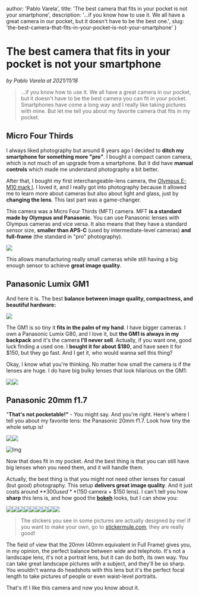 

  author: 'Pablo Varela',
  title: 'The best camera that fits in your pocket is not your smartphone',
  description: '...if you know how to use it. We all have a great camera in our pocket, but it doesn\'t have to be the best one.',
  slug: 'the-best-camera-that-fits-in-your-pocket-is-not-your-smartphone'
}

# The best camera that fits in your pocket is not your smartphone

<i className="text-xs text-neutral-8">by Pablo Varela at 2021/11/18</i>

<FeatureImage src="/posts/images/the-best-camera-that-fits-in-your-pocket-is-not-your-smartphone.jpg" />

> ...if you know how to use it. We all have a great camera in our pocket, but it doesn't have to be the best camera you can fit in your pocket. Smartphones have come a long way and I really like taking pictures with mine. But let me tell you about my favorite camera that fits in my pocket.

## Micro Four Thirds

I always liked photography but around 8 years ago I decided to **ditch my smartphone for something more "pro"**. I bought a compact canon camera, which is not much of an upgrade from a smartphone. But it did have **manual controls** which made me understand photography a bit better.

After that, I bought my first interchangeable-lens camera, the [Olympus E-M10 mark I](https://www.amazon.es/Olympus-OM-D-M10-pantalla-estabilizador/dp/B00HWRHBVK?th=1). I loved it, and I really got into photography because it allowed me to learn more about cameras but also about light and glass, just by **changing the lens**. This last part was a game-changer.

This camera was a Micro Four Thirds (MFT) camera. MFT **is a standard made by Olympus and Panasonic**. You can use Panasonic lenses with Olympus cameras and vice versa. It also means that they have a standard sensor size, **smaller than APS-C** (used by intermediate-level cameras) **and full-frame** (the standard in "pro" photography).

![](https://a.storyblok.com/f/113260/995x777/5bfb3085af/sensor-size-mft-apsc-full-frame.png)

This allows manufacturing really small cameras while still having a big enough sensor to achieve **great image quality**.

## Panasonic Lumix GM1

And here it is. The best **balance between image quality, compactness, and beautiful hardware:**

![](https://a.storyblok.com/f/113260/4592x3448/0372a7ace9/panasonic-lumix-gm1-b-w.JPG)

The GM1 is so tiny it **fits in the palm of my hand**. I have bigger cameras. I own a Panasonic Lumix G80, and I love it, but **the GM1 is always in my backpack** and it's the camera **I'll never sell**. Actually, if you want one, good luck finding a used one. I **bought it for about $180**, and have seen it for $150, but they go fast. And I get it, who would wanna sell this thing?

Okay, I know what you're thinking. No matter how small the camera is if the lenses are huge. I do have big bulky lenses that look hilarious on the GM1:

![](https://a.storyblok.com/f/113260/4592x3448/15a980147e/gm1-zoom.JPG)![](https://a.storyblok.com/f/113260/3448x4592/f47769be9c/gm1-tele.JPG)

## Panasonic 20mm f1.7

"**That's not pocketable!"** - You might say. And you're right. Here's where I tell you about my favorite lens: the Panasonic 20mm f1.7. Look how tiny the whole setup is!

![](https://a.storyblok.com/f/113260/4253x3193/83fe5167ef/gm1-20mm.JPG)![](https://a.storyblok.com/f/113260/4592x3448/139f2e5245/gm1-20mm.JPG)

![Img](https://a.storyblok.com/f/113260/3448x4592/e49a00866b/lumix-gm1-pocket)

Now that does fit in my pocket. And the best thing is that you can still have big lenses when you need them, and it will handle them.

Actually, the best thing is that you might not need other lenses for casual (but good) photography. This setup **delivers great image quality**. And it just costs around **$300 used** ($150 camera + $150 lens). I can't tell you how **sharp** this lens is, and how good the **[bokeh](https://en.wikipedia.org/wiki/Bokeh)** looks, but I can show you:

![](https://a.storyblok.com/f/113260/3448x4592/80268eec49/p1050618.jpeg)![](https://a.storyblok.com/f/113260/4592x3448/cf187c45c6/p1050615.jpeg)![](https://a.storyblok.com/f/113260/4592x3448/749de23b60/p1050595.jpeg)![](https://a.storyblok.com/f/113260/4592x3448/0e65cde5bc/p1050583.jpeg)![](https://a.storyblok.com/f/113260/2990x3983/12beb0e74b/p1050516.jpeg)![](https://a.storyblok.com/f/113260/4592x3448/4fffae62b7/p1050508.jpeg)![](https://a.storyblok.com/f/113260/3448x4592/ba85c2d634/stickers.JPG)![](https://a.storyblok.com/f/113260/3448x4592/a0e5a1a32c/moriarty.JPG)![](https://a.storyblok.com/f/113260/3093x4185/a622d58a89/earbuds-nothing-ear.JPG)

> The stickers you see in some pictures are actually designed by me! If you want to make your own, go to [stickermule.com](https://www.stickermule.com/es), they are really good!

The field of view that the 20mm (40mm equivalent in Full Frame) gives you, in my opinion, the perfect balance between wide and telephoto. It's not a landscape lens, it's not a portrait lens, but it can do both, its own way. You can take great landscape pictures with a subject, and they'll be so sharp. You wouldn't wanna do headshots with this lens but it's the perfect focal length to take pictures of people or even waist-level portraits.

That's it! I like this camera and now you know about it.
